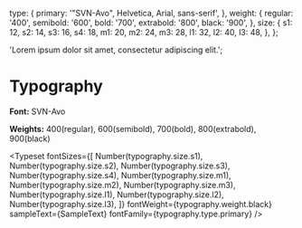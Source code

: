 <!-- Typography.stories.mdx -->


<Meta title="Documentation/Typography" />

  type: {
    primary: '"SVN-Avo", Helvetica, Arial, sans-serif',
  },
  weight: {
    regular: '400',
    semibold: '600',
    bold: '700',
    extrabold: '800',
    black: '900',
  },
  size: {
    s1: 12,
    s2: 14,
    s3: 16,
    s4: 18,
    m1: 20,
    m2: 24,
    m3: 28,
    l1: 32,
    l2: 40,
    l3: 48,
  },
};

  'Lorem ipsum dolor sit amet, consectetur adipiscing elit.';

# Typography

**Font:** SVN-Avo

**Weights:** 400(regular), 600(semibold), 700(bold), 800(extrabold), 900(black)

<Typeset
  fontSizes={[
    Number(typography.size.s1),
    Number(typography.size.s2),
    Number(typography.size.s3),
    Number(typography.size.s4),
    Number(typography.size.m1),
    Number(typography.size.m2),
    Number(typography.size.m3),
    Number(typography.size.l1),
    Number(typography.size.l2),
    Number(typography.size.l3),
  ]}
  fontWeight={typography.weight.black}
  sampleText={SampleText}
  fontFamily={typography.type.primary}
/>
